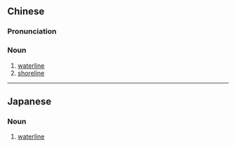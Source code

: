 {{also|水线}}
==Chinese==
{{zh-forms|s=水线}}

===Pronunciation===
{{zh-pron
|m=shuǐxiàn
|c=seoi2 sin3
|cat=n
}}

===Noun===
{{zh-noun}}

# [[waterline]]
# [[shoreline]]

----

==Japanese==
{{ja-kanjitab|すい|せん|yomi=on}}

===Noun===
{{ja-noun|すいせん}}

# [[waterline]]